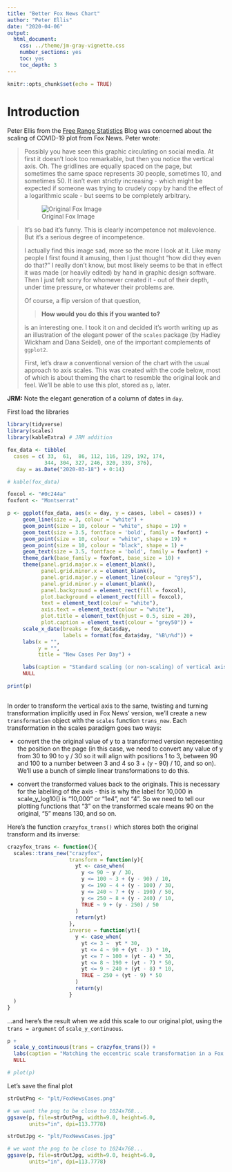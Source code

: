 ```yaml
---
title: "Better Fox News Chart"
author: "Peter Ellis"
date: "2020-04-06"
output:
  html_document:
    css: ../theme/jm-gray-vignette.css
    number_sections: yes
    toc: yes
    toc_depth: 3
---
```


```r
knitr::opts_chunk$set(echo = TRUE)
```

# Introduction

Peter Ellis from the [Free Range Statistics](http://freerangestats.info/blog/2020/04/06/crazy-fox-y-axis)
Blog was concerned about the scaling of COVID-19 plot from Fox News. Peter
wrote:


>
> Possibly you have seen this graphic circulating on social media. At first it
> doesn’t look too remarkable, but then you notice the vertical axis. Oh.
> The gridlines are equally spaced on the page, but sometimes the same space
> represents 30 people, sometimes 10, and sometimes 50. It isn’t even strictly
> increasing - which might be expected if someone was trying to crudely copy by
> hand the effect of a logarithmic scale - but seems to be completely arbitrary.
>
> ![Original Fox Image](frs/0176-fox-original.jpg)

> 
> It’s so bad it’s funny. This is clearly incompetence not malevolence. But
> it’s a serious degree of incompetence.
> 
> I actually find this image sad, more so the more I look at it. Like many people
> I first found it amusing, then I just thought “how did they even do that?” I
> really don’t know, but most likely seems to be that in effect it was made (or
> heavily edited) by hand in graphic design software. Then I just felt sorry for
> whomever created it - out of their depth, under time pressure, or whatever
> their problems are.
>
> Of course, a flip version of that question,
> 
> > **How would you do this if you wanted to?**
> 
> is an interesting one. I took it on and decided it’s worth writing up as an
> illustration of the elegant power of the `scales` package (by Hadley Wickham
> and Dana Seidel), one of the important complements of `ggplot2`.
>
> First, let’s draw a conventional version of the chart with the usual approach
> to axis scales. This was created with the code below, most of which is about
> theming the chart to resemble the original look and feel. We’ll be able to use
> this plot, stored as `p`, later.

**JRM:** Note the elegant generation of a column of dates in `day`.

First load the libraries

```r
library(tidyverse)
library(scales)
library(kableExtra) # JRM addition
```


```r
fox_data <- tibble(
  cases = c( 33,  61,  86, 112, 116, 129, 192, 174,
            344, 304, 327, 246, 320, 339, 376),
   day = as.Date("2020-03-18") + 0:14)

# kable(fox_data)
```


```r

foxcol <- "#0c244a"
foxfont <- "Montserrat"

p <- ggplot(fox_data, aes(x = day, y = cases, label = cases)) +
     geom_line(size = 3, colour = "white") +
     geom_point(size = 10, colour = "white", shape = 19) +
     geom_text(size = 3.5, fontface = 'bold', family = foxfont) +
     geom_point(size = 10, colour = "white", shape = 19) +
     geom_point(size = 10, colour = "black", shape = 1) +
     geom_text(size = 3.5, fontface = 'bold', family = foxfont) +
     theme_dark(base_family = foxfont, base_size = 10) +
     theme(panel.grid.major.x = element_blank(),
           panel.grid.minor.x = element_blank(),
           panel.grid.major.y = element_line(colour = "grey5"),
           panel.grid.minor.y = element_blank(),
           panel.background = element_rect(fill = foxcol),
           plot.background = element_rect(fill = foxcol),
           text = element_text(colour = "white"),
           axis.text = element_text(colour = "white"),
           plot.title = element_text(hjust = 0.5, size = 20),
           plot.caption = element_text(colour = "grey50")) +
     scale_x_date(breaks = fox_data$day,
                  labels = format(fox_data$day, "%B\n%d")) +
     labs(x = "",
          y = "",
          title = "New Cases Per Day") +

     labs(caption = "Standard scaling (or non-scaling) of vertical axis") +
     NULL

print(p)
  
```
In order to transform the vertical axis to the same, twisting and turning transformation
implicitly used in Fox News’ version, we’ll create a new `transformation` object with the
`scales` function `trans_new`. Each transformation in the scales paradigm goes two ways:

- convert the the original value of y to a transformed version representing the position
on the page (in this case, we need to convert any value of y from 30 to 90 to y / 30 so
it will align with positions 1 to 3, between 90 and 100 to a number between 3 and 4 so
3 + (y - 90) / 10, and so on). We’ll use a bunch of simple linear transformations to do
this.

- convert the transformed values back to the originals. This is necessary for the labelling
of the axis - this is why the label for 10,000 in scale_y_log10() is “10,000” or “1e4”, not
“4”. So we need to tell our plotting functions that “3” on the transformed scale means 90 on
the original, “5” means 130, and so on.

Here’s the function `crazyfox_trans()` which stores both the original transform and its
inverse:

```r
crazyfox_trans <- function(){
  scales::trans_new("crazyfox",
                    transform = function(y){
                      yt <- case_when(
                        y <= 90 ~ y / 30,
                        y <= 100 ~ 3 + (y - 90) / 10,
                        y <= 190 ~ 4 + (y - 100) / 30,
                        y <= 240 ~ 7 + (y - 190) / 50,
                        y <= 250 ~ 8 + (y - 240) / 10,
                        TRUE ~ 9 + (y - 250) / 50
                      )
                      return(yt)
                    },
                    inverse = function(yt){
                      y <- case_when(
                        yt <= 3 ~  yt * 30,
                        yt <= 4 ~ 90 + (yt - 3) * 10,
                        yt <= 7 ~ 100 + (yt - 4) * 30,
                        yt <= 8 ~ 190 + (yt - 7) * 50,
                        yt <= 9 ~ 240 + (yt - 8) * 10,
                        TRUE ~ 250 + (yt - 9) * 50
                      )
                      return(y)
                    }
  )
}
```

...and here’s the result when we add this scale to our original plot, using the
`trans = argument` of `scale_y_continuous`.

```r
p + 
  scale_y_continuous(trans = crazyfox_trans()) + 
  labs(caption = "Matching the eccentric scale transformation in a Fox News graphic of 4 April, with standard axis breaks") +
  NULL

# plot(p)

```

Let's save the final plot


```r
strOutPng <- "plt/FoxNewsCases.png"

# we want the png to be close to 1024x768...
ggsave(p, file=strOutPng, width=9.0, height=6.0,
       units="in", dpi=113.7778)

strOutJpg <- "plt/FoxNewsCases.jpg"

# we want the png to be close to 1024x768...
ggsave(p, file=strOutJpg, width=9.0, height=6.0,
       units="in", dpi=113.7778)
```







